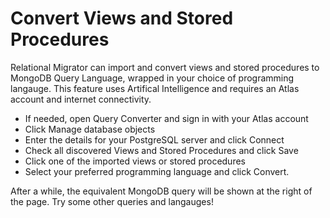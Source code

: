 
# Convert Views and Stored Procedures

Relational Migrator can import and convert views and stored procedures to MongoDB Query Language, wrapped 
in your choice of programming langauge. This feature uses Artifical Intelligence and requires an Atlas account and internet connectivity.

- If needed, open Query Converter and sign in with your Atlas account
- Click Manage database objects
- Enter the details for your PostgreSQL server and click Connect
- Check all discovered Views and Stored Procedures and click Save
- Click one of the imported views or stored procedures
- Select your preferred programming language and click Convert. 

After a while, the equivalent MongoDB query will be shown at the right of the page. Try some other queries and langauges!

<Screenshot url="https://www.mongodb.com/products/tools/relational-migrator" src="img/convert-sprocs.png" alt="Screenshot of the connect modal" />

